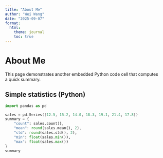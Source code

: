 ```yaml
---
title: "About Me"
author: "Wei Wang"
date: "2025-09-07"
format:
  html:
    theme: journal
    toc: true
---
```


# About Me
This page demonstrates another embedded Python code cell that computes a quick summary.

## Simple statistics (Python)

```python
import pandas as pd

sales = pd.Series([12.5, 15.2, 14.0, 18.3, 19.1, 21.4, 17.8])
summary = {
    "count": sales.count(),
    "mean": round(sales.mean(), 2),
    "std": round(sales.std(), 2),
    "min": float(sales.min()),
    "max": float(sales.max())
}
summary
```
